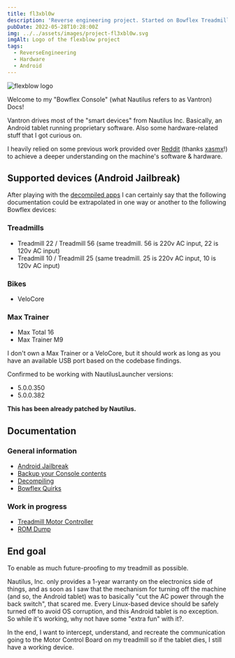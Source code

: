 ```yaml
---
title: fl3xbl0w
description: 'Reverse engineering project. Started on Bowflex Treadmill 22 but ended up generalized to any Android powered machine sold by Nautilus Inc. (Nautilus, Bowflex, Schwinn).'
pubDate: 2022-05-28T10:28:00Z
img: ../../assets/images/project-fl3xbl0w.svg
imgAlt: Logo of the flexblow project
tags:
  - ReverseEngineering
  - Hardware
  - Android
---
```


<Image src={HeaderImage} alt="flexblow logo" format="webp" width={800} />

Welcome to my "Bowflex Console" (what Nautilus refers to as Vantron) Docs!

Vantron drives most of the "smart devices" from Nautilus Inc. Basically, an Android tablet running proprietary software. Also some hardware-related stuff that I got curious on.
  
I heavily relied on some previous work provided over [Reddit](https://www.reddit.com/r/Bowflex/comments/mi8wdo/unlocking_bowflex_velocore/) (thanks [xasmx](https://www.reddit.com/user/xasmx/)!) to achieve a deeper understanding on the machine's software & hardware.
  
## Supported devices (Android Jailbreak)

After playing with the <a href="/projects/fl3xbl0w/decompiling" target="_self">decompiled apps</a> I can certainly say that the following documentation could be extrapolated in one way or another to the following Bowflex devices:

### Treadmills

- Treadmill 22 / Treadmill 56 (same treadmill. 56 is 220v AC input, 22 is 120v AC input)
- Treadmill 10 / Treadmill 25 (same treadmill. 25 is 220v AC input, 10 is 120v AC input)

### Bikes

- VeloCore

### Max Trainer

- Max Total 16
- Max Trainer M9

I don't own a Max Trainer or a VeloCore, but it should work as long as you have an available USB port based on the codebase findings.

Confirmed to be working with NautilusLauncher versions:

- 5.0.0.350
- 5.0.0.382

**This has been already patched by Nautilus.**

## Documentation

### General information

- <a href="/projects/fl3xbl0w/jailbreak" target="_self">Android Jailbreak</a>
- <a href="/projects/fl3xbl0w/backup" target="_self">Backup your Console contents</a>
- <a href="/projects/fl3xbl0w/decompiling" target="_self">Decompiling</a>
- <a href="/projects/fl3xbl0w/quirks" target="_self">Bowflex Quirks</a>

### Work in progress

- <a href="/projects/fl3xbl0w/treadmotor" target="_self">Treadmill Motor Controller</a>
- <a href="/projects/fl3xbl0w/romdump" target="_self">ROM Dump</a>

## End goal

To enable as much future-proofing to my treadmill as possible.

Nautilus, Inc. only provides a 1-year warranty on the electronics side of things, and as soon as I saw that the mechanism for turning off the machine (and so, the Android tablet) was to basically "cut the AC power through the back switch", that scared me. Every Linux-based device should be safely turned off to avoid OS corruption, and this Android tablet is no exception. So while it's working, why not have some "extra fun" with it?.

In the end, I want to intercept, understand, and recreate the communication going to the Motor Control Board on my treadmill so if the tablet dies, I still have a working device.
